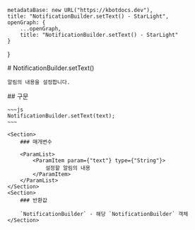 
    metadataBase: new URL("https://kbotdocs.dev"),
    title: "NotificationBuilder.setText() - StarLight",
    openGraph: {
        ...openGraph,
        title: "NotificationBuilder.setText() - StarLight"
    }
}

<Section>
    # NotificationBuilder.setText()

    알림의 내용을 설정합니다.
</Section>
<Section>
    ## 구문

    ~~~js
    NotificationBuilder.setText(text);
    ~~~

    <Section>
        ### 매개변수

        <ParamList>
            <ParamItem param={"text"} type={"String"}>
                설정할 알림의 내용
            </ParamItem>
        </ParamList>
    </Section>
    <Section>
        ### 반환값

        `NotificationBuilder` - 해당 `NotificationBuilder` 객체
    </Section>
</Section>